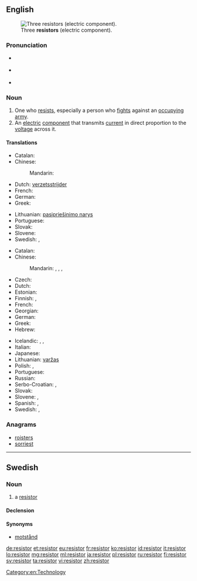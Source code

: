 ==English==
[[File:3_Resistors.jpg|thumb|Three '''resistors''' (electric component).]]

===Pronunciation===
* {{a|UK}} {{IPA|/rɪˈzɪstə/}}
* {{a|US}} {{IPA|/rɪˈzɪstɚ/}}
* {{rhymes|ɪstə(r)}}

===Noun===
{{en-noun}}

# One who [[resist]]s, especially a person who [[fight]]s against an [[occupy]]ing [[army]].
# An [[electric]] [[component]] that transmits [[current]] in direct proportion to the [[voltage]] across it.

====Translations====
{{trans-top|one who resists, especially a person who fights against an occupying army}}
* Catalan: {{t-|ca|resistent|m}}
* Chinese:
*: Mandarin: {{t|cmn|反抗|tr=fǎnkàngzhě|alt=反抗者|sc=Hani}}
* Dutch: [[verzetsstrijder]] {{m}}
* French: {{t+|fr|résistant|m}}
* German: {{t+|de|Widerstandskämpfer|m}}
* Greek: {{t+|el|αντιστασιακός|m}}
{{trans-mid}}
* Lithuanian: [[pasipriešinimo narys]] {{m}}
* Portuguese: {{t+|pt|resistente|m|f}}
* Slovak: {{t-|sk|odporca|m}}
* Slovene: {{t+|sl|upornik|m}}
* Swedish: {{t-|sv|motståndsman|c}}, {{t-|sv|motståndskämpe|c}}
{{trans-bottom}}

{{trans-top|an electric component that transmits current in direct proportion to the voltage across it}}
* Catalan: {{t-|ca|resistència|f}}
* Chinese:
*: Mandarin: {{t|cmn|電阻|sc=Hani}}, {{t|cmn|电阻|tr=diànzǔ|sc=Hani}}, {{t|cmn|電阻器|sc=Hani}}, {{t|cmn|电阻器|tr=diànzǔqì|sc=Hani}}
* Czech: {{t-|cs|odpor|m}}
* Dutch: {{t+|nl|weerstand|m}}
* Estonian: {{t+|et|takisti}}
* Finnish: {{t+|fi|vastus}}, {{t+|fi|resistori}}
* French: {{t+|fr|résistance|f}}
* Georgian: {{t-|ka|რეზისტორი|tr=rezistori|sc=Geor}}
* German: {{t+|de|Widerstand|m}}
* Greek: {{t+|el|αντίσταση|f}}
* Hebrew: {{t+|he|נגד|m|tr=nagad|sc=Hebr}}
{{trans-mid}}
* Icelandic: {{t-|is|viðnám|n}}, {{t-|is|viðnámstæki|n}}, {{t-|is|mótstaða|f}}
* Italian: {{t-|it|resistore|m}}
* Japanese: {{t-|ja|抵抗器|tr=ていこうき, teikōki|sc=Jpan}}
* Lithuanian: [[varžas]] {{f}}
* Polish: {{t+|pl|opornik|m}}, {{t+|pl|rezystor|m}}
* Portuguese: {{t-|pt|resistor|m}}
* Russian: {{t+|ru|резистор|m|sc=Cyrl|tr=rezístor|alt=рези́стор}}
* Serbo-Croatian: {{t-|sh|отпорник|m|sc=Cyrl}}, {{t-|sh|otpornik|m}}
* Slovak: {{t-|sk|odpor|m}}
* Slovene: {{t+|sl|upornik|m}}, {{t+|sl|upor|m}}
* Spanish: {{t+|es|resistencia|f}}, {{t-|es|resistor|m}}
* Swedish: {{t+|sv|resistor|c}}, {{t+|sv|motstånd|n}}
{{trans-bottom}}

===Anagrams===
* [[roisters#English|roisters]]
* [[sorriest#English|sorriest]]

[[Category:en:Technology]]

----

==Swedish==
{{wikipedia|lang=sv}}

===Noun===
{{sv-noun|g=c}}

# {{electronics|lang=sv}} a [[#English|resistor]]

====Declension====
{{sv-noun-reg-r-c|3=resistore}}

====Synonyms====
* [[motstånd]]

[[de:resistor]]
[[et:resistor]]
[[eu:resistor]]
[[fr:resistor]]
[[ko:resistor]]
[[id:resistor]]
[[it:resistor]]
[[lo:resistor]]
[[mg:resistor]]
[[ml:resistor]]
[[ja:resistor]]
[[pl:resistor]]
[[ru:resistor]]
[[fi:resistor]]
[[sv:resistor]]
[[ta:resistor]]
[[vi:resistor]]
[[zh:resistor]]